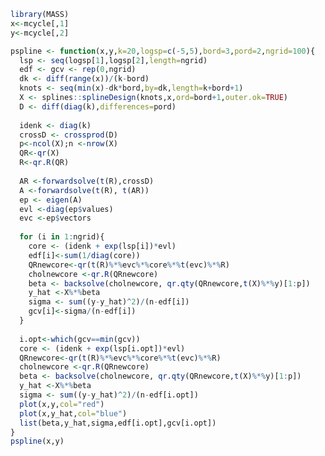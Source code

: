 ```r
library(MASS)
x<-mcycle[,1]
y<-mcycle[,2]

pspline <- function(x,y,k=20,logsp=c(-5,5),bord=3,pord=2,ngrid=100){
  lsp <- seq(logsp[1],logsp[2],length=ngrid)
  edf <- gcv <- rep(0,ngrid)
  dk <- diff(range(x))/(k-bord)
  knots <- seq(min(x)-dk*bord,by=dk,length=k+bord+1) 
  X <- splines::splineDesign(knots,x,ord=bord+1,outer.ok=TRUE)
  D <- diff(diag(k),differences=pord)
  
  idenk <- diag(k)
  crossD <- crossprod(D)
  p<-ncol(X);n <-nrow(X)
  QR<-qr(X)
  R<-qr.R(QR)
  
  AR <-forwardsolve(t(R),crossD)
  A <-forwardsolve(t(R), t(AR))
  ep <- eigen(A)
  evl <-diag(ep$values)
  evc <-ep$vectors
  
  for (i in 1:ngrid){
    core <- (idenk + exp(lsp[i])*evl)
    edf[i]<-sum(1/diag(core))
    QRnewcore<-qr(t(R)%*%evc%*%core%*%t(evc)%*%R)
    cholnewcore <-qr.R(QRnewcore)
    beta <- backsolve(cholnewcore, qr.qty(QRnewcore,t(X)%*%y)[1:p])
    y_hat <-X%*%beta
    sigma <- sum((y-y_hat)^2)/(n-edf[i])
    gcv[i]<-sigma/(n-edf[i])
  }
  
  i.opt<-which(gcv==min(gcv))
  core <- (idenk + exp(lsp[i.opt])*evl)
  QRnewcore<-qr(t(R)%*%evc%*%core%*%t(evc)%*%R)
  cholnewcore <-qr.R(QRnewcore)
  beta <- backsolve(cholnewcore, qr.qty(QRnewcore,t(X)%*%y)[1:p])
  y_hat <-X%*%beta
  sigma <- sum((y-y_hat)^2)/(n-edf[i.opt])
  plot(x,y,col="red")
  plot(x,y_hat,col="blue")
  list(beta,y_hat,sigma,edf[i.opt],gcv[i.opt])
}
pspline(x,y)

```

